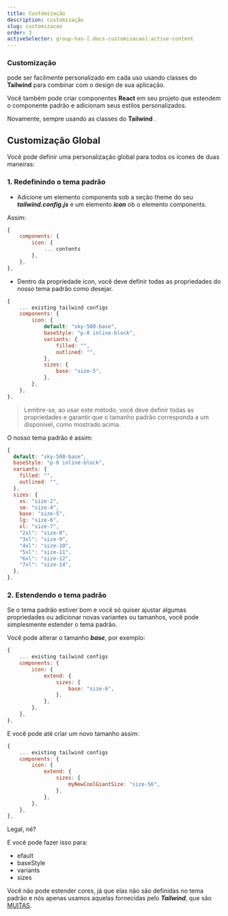```yaml
---
title: Customização
description: customização
slug: customizacao
order: 3
activeSelector: group-has-[.docs-customizacao]:active-content
---
```




### Customização

<RocketIconsTextDefault /> pode ser facilmente personalizado em cada uso usando classes do 
<SiTailwindcss className="-mt-1" /> **Tailwind** para combinar com o design de sua aplicação.

Você também pode criar componentes **React** <SiReact className="-mt-1 icon-sky-800" /> em seu projeto 
que estendem o componente padrão e adicionam seus estilos personalizados.

Novamente, sempre usando as classes do **Tailwind** <SiTailwindcss className="-mt-1" />.

## Customização Global

Você pode definir uma personalização global para todos os ícones de duas maneiras:

### 1. Redefinindo o tema padrão

- Adicione um elemento components sob a seção theme do seu ***tailwind.config.js*** e um elemento ***icon*** 
ob o elemento components.

Assim:

```js
{
    components: {
        icon: {
            ... contents
        },
    },
},
```

- Dentro da propriedade icon, você deve definir todas as propriedades do nosso tema padrão como desejar.

```js
{
    ... existing tailwind configs
    components: {
        icon: {
            default: "sky-500-base",
            baseStyle: "p-0 inline-block",
            variants: {
                filled: "",
                outlined: "",
            },
            sizes: {
                base: "size-5",
            },
        },
    },
},
```

> Lembre-se, ao usar este método, você deve definir todas as propriedades e garantir que o tamanho padrão 
corresponda a um disponível, como mostrado acima.

O nosso tema padrão é assim:
```js
{
  default: "sky-500-base",
  baseStyle: "p-0 inline-block",
  variants: {
    filled: "",
    outlined: "",
  },
  sizes: {
    xs: "size-2",
    sm: "size-4",
    base: "size-5",
    lg: "size-6",
    xl: "size-7",
    "2xl": "size-8",
    "3xl": "size-9",
    "4xl": "size-10",
    "5xl": "size-11",
    "6xl": "size-12",
    "7xl": "size-14",
  },
},
```

### 2. Estendendo o tema padrão

Se o tema padrão estiver bom e você só quiser ajustar algumas propriedades ou adicionar novas variantes 
ou tamanhos, você pode simplesmente estender o tema padrão.

Você pode alterar o tamanho ***base***, por exemplo:

```js
{
    ... existing tailwind configs
    components: {
        icon: {
            extend: {
                sizes: {
                    base: "size-6",
                },
            },
        },
    },
},
```

E você pode até criar um novo tamanho assim:

```js
{
    ... existing tailwind configs
    components: {
        icon: {
            extend: {
                sizes: {
                    myNewCoolGiantSize: "size-56",
                },
            },
        },
    },
},
```

Legal, né?

E você pode fazer isso para:
- efault
- baseStyle
- variants
- sizes

Você não pode estender cores, já que elas não são definidas no tema padrão e nós apenas usamos aquelas 
fornecidas pelo ***Tailwind***, que são [MUITAS](https://tailwindcss.com/docs/customizing-colors).